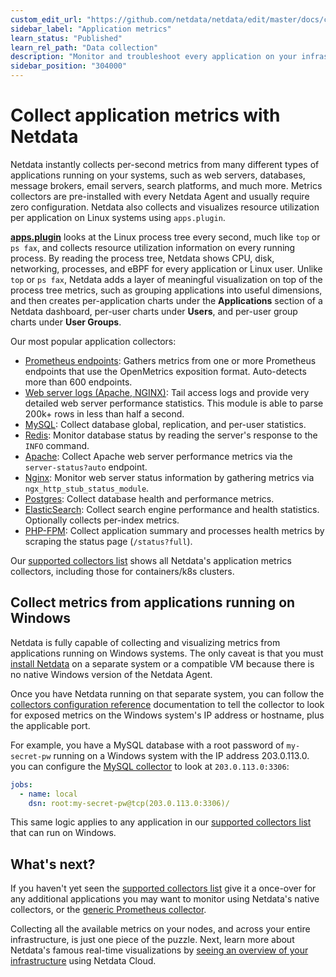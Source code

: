 ```yaml
---
custom_edit_url: "https://github.com/netdata/netdata/edit/master/docs/collect/application-metrics.md"
sidebar_label: "Application metrics"
learn_status: "Published"
learn_rel_path: "Data collection"
description: "Monitor and troubleshoot every application on your infrastructure with per-second metrics, zero configuration, and meaningful charts."
sidebar_position: "304000"
---
```



# Collect application metrics with Netdata

Netdata instantly collects per-second metrics from many different types of applications running on your systems, such as
web servers, databases, message brokers, email servers, search platforms, and much more. Metrics collectors are
pre-installed with every Netdata Agent and usually require zero configuration. Netdata also collects and visualizes
resource utilization per application on Linux systems using `apps.plugin`.

[**apps.plugin**](/docs/data-collection/monitor-anything/system-metrics/application-monitoring) looks at the Linux process tree every second, much like `top` or
`ps fax`, and collects resource utilization information on every running process. By reading the process tree, Netdata
shows CPU, disk, networking, processes, and eBPF for every application or Linux user. Unlike `top` or `ps fax`, Netdata
adds a layer of meaningful visualization on top of the process tree metrics, such as grouping applications into useful
dimensions, and then creates per-application charts under the **Applications** section of a Netdata dashboard, per-user
charts under **Users**, and per-user group charts under **User Groups**.

Our most popular application collectors:

- [Prometheus endpoints](/docs/data-collection/monitor-anything/any-application---generic-collectors/prometheus-endpoints): Gathers
  metrics from one or more Prometheus endpoints that use the OpenMetrics exposition format. Auto-detects more than 600
  endpoints.
- [Web server logs (Apache, NGINX)](/docs/data-collection/monitor-anything/web-servers/web-server-logs-apache-nginx-microsoft-iis):
  Tail access logs and provide very detailed web server performance statistics. This module is able to parse 200k+
  rows in less than half a second.
- [MySQL](/docs/data-collection/monitor-anything/databases/mysql): Collect database global,
  replication, and per-user statistics.
- [Redis](/docs/data-collection/monitor-anything/databases/redis): Monitor database status by
  reading the server's response to the `INFO` command.
- [Apache](/docs/data-collection/monitor-anything/web-servers/apache): Collect Apache web server
  performance metrics via the `server-status?auto` endpoint.
- [Nginx](/docs/data-collection/monitor-anything/web-servers/nginx): Monitor web server status
  information by gathering metrics via `ngx_http_stub_status_module`.
- [Postgres](/docs/data-collection/monitor-anything/databases/postgressql): Collect database health
  and performance metrics.
- [ElasticSearch](/docs/data-collection/monitor-anything/search/elasticsearch): Collect search
  engine performance and health statistics. Optionally collects per-index metrics.
- [PHP-FPM](/docs/data-collection/monitor-anything/web-servers/php-fpm): Collect application summary
  and processes health metrics by scraping the status page (`/status?full`).

Our [supported collectors list](/docs/data-collection/monitor-anything#service-and-application-collectors) shows all Netdata's
application metrics collectors, including those for containers/k8s clusters.

## Collect metrics from applications running on Windows

Netdata is fully capable of collecting and visualizing metrics from applications running on Windows systems. The only
caveat is that you must [install Netdata](/docs/getting-started/install-netdata) on a separate system or a compatible VM because there
is no native Windows version of the Netdata Agent.

Once you have Netdata running on that separate system, you can follow the [collectors configuration reference](/docs/data-collection/collectors-configuration) documentation to tell the collector to look for exposed metrics on the Windows system's IP
address or hostname, plus the applicable port.

For example, you have a MySQL database with a root password of `my-secret-pw` running on a Windows system with the IP
address 203.0.113.0. you can configure the [MySQL
collector](/docs/data-collection/monitor-anything/databases/mysql) to look at `203.0.113.0:3306`:

```yml
jobs:
  - name: local
    dsn: root:my-secret-pw@tcp(203.0.113.0:3306)/
```

This same logic applies to any application in our [supported collectors
list](/docs/data-collection/monitor-anything#service-and-application-collectors) that can run on Windows.

## What's next?

If you haven't yet seen the [supported collectors list](/docs/data-collection/monitor-anything) give it a once-over for any
additional applications you may want to monitor using Netdata's native collectors, or the [generic Prometheus
collector](/docs/data-collection/monitor-anything/any-application---generic-collectors/prometheus-endpoints).

Collecting all the available metrics on your nodes, and across your entire infrastructure, is just one piece of the
puzzle. Next, learn more about Netdata's famous real-time visualizations by [seeing an overview of your
infrastructure](/docs/visualizations/infrastructure-overview) using Netdata Cloud.


